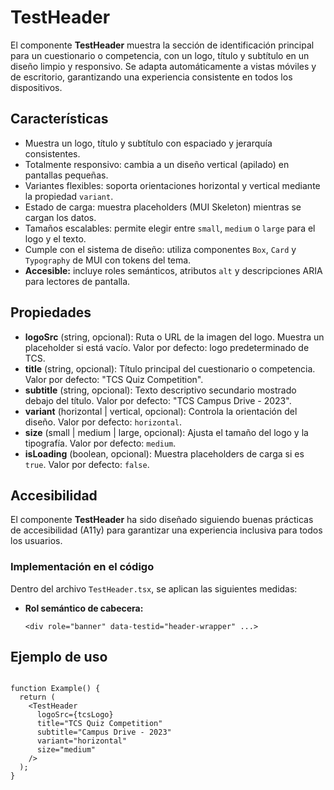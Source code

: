 # TestHeader

El componente **TestHeader** muestra la sección de identificación principal para un cuestionario o competencia, con un logo, título y subtítulo en un diseño limpio y responsivo. Se adapta automáticamente a vistas móviles y de escritorio, garantizando una experiencia consistente en todos los dispositivos.

## Características

- Muestra un logo, título y subtítulo con espaciado y jerarquía consistentes.
- Totalmente responsivo: cambia a un diseño vertical (apilado) en pantallas pequeñas.
- Variantes flexibles: soporta orientaciones horizontal y vertical mediante la propiedad `variant`.
- Estado de carga: muestra placeholders (MUI Skeleton) mientras se cargan los datos.
- Tamaños escalables: permite elegir entre `small`, `medium` o `large` para el logo y el texto.
- Cumple con el sistema de diseño: utiliza componentes `Box`, `Card` y `Typography` de MUI con tokens del tema.
- **Accesible:** incluye roles semánticos, atributos `alt` y descripciones ARIA para lectores de pantalla.

## Propiedades

- **logoSrc** (string, opcional): Ruta o URL de la imagen del logo. Muestra un placeholder si está vacío. Valor por defecto: logo predeterminado de TCS.
- **title** (string, opcional): Título principal del cuestionario o competencia. Valor por defecto: "TCS Quiz Competition".
- **subtitle** (string, opcional): Texto descriptivo secundario mostrado debajo del título. Valor por defecto: "TCS Campus Drive - 2023".
- **variant** (horizontal | vertical, opcional): Controla la orientación del diseño. Valor por defecto: `horizontal`.
- **size** (small | medium | large, opcional): Ajusta el tamaño del logo y la tipografía. Valor por defecto: `medium`.
- **isLoading** (boolean, opcional): Muestra placeholders de carga si es `true`. Valor por defecto: `false`.

## Accesibilidad

El componente **TestHeader** ha sido diseñado siguiendo buenas prácticas de accesibilidad (A11y) para garantizar una experiencia inclusiva para todos los usuarios.

### Implementación en el código

Dentro del archivo `TestHeader.tsx`, se aplican las siguientes medidas:

- **Rol semántico de cabecera:**
  ```tsx
  <div role="banner" data-testid="header-wrapper" ...>

## Ejemplo de uso

```tsx

function Example() {
  return (
    <TestHeader
      logoSrc={tcsLogo}
      title="TCS Quiz Competition"
      subtitle="Campus Drive - 2023"
      variant="horizontal"
      size="medium"
    />
  );
}